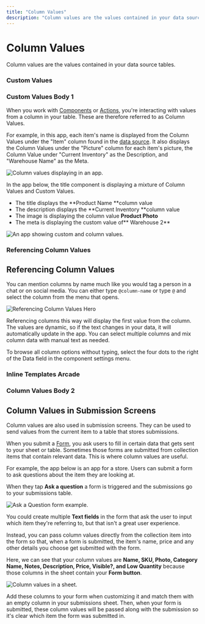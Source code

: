```yaml
---
title: "Column Values"
description: "Column values are the values contained in your data source tables."
---
```


# Column Values

Column values are the values contained in your data source tables.

### Custom Values

### Custom Values Body 1

When you work with [Components](/essentials/components) or [Actions](/automation/actions), you're interacting with values from a column in your table. These are therefore referred to as Column Values.

For example, in this app, each item's name is displayed from the Column Values under the "Item" column found in the [data source](/essentials/data-sources). It also displays the Column Values under the "Picture" column for each item's picture, the Column Value under "Current Inventory" as the Description, and "Warehouse Name" as the Meta.



![Column values displaying in an app. ](https://images.ctfassets.net/yreygbm72t08/6nGj78SKVmvR2EEjFEALEU/8e14fc3f8583addd4969c5cb1264f2aa/CleanShot_2024-01-03_at_2_.48.45_2x.png)



In the app below, the title component is displaying a mixture of Column Values and Custom Values.

- The title displays the **Product Name **column value
- The description displays the **Current Inventory **column value
- The image is displaying the column value **Product Photo**
- The meta is displaying the custom value of** Warehouse 2**



![An app showing custom and column values. ](https://images.ctfassets.net/yreygbm72t08/eApl9oXB5zHfiOxYn9U3o/44475747a575739f7936ddd0000927d6/CleanShot_2024-01-03_at_2_.57.46_2x.png)





### Referencing Column Values

## Referencing Column Values

You can mention columns by name much like you would tag a person in a chat or on social media. You can either type `@column-name` or type `@` and select the column from the menu that opens.



![Referencing Column Values Hero](https://images.ctfassets.net/yreygbm72t08/6NNit9E56ZYMqKed6KJifV/70418c9abdfdda6199dddae48cc53f54/CleanShot_2024-08-22_at_6_.57.30_2x.png)



Referencing columns this way will display the first value from the column. The values are dynamic, so if the text changes in your data, it will automatically update in the app. You can select multiple columns and mix column data with manual text as needed.

To browse all column options without typing, select the four dots to the right of the Data field in the component settings menu.

### Inline Templates Arcade

### Column Values Body 2

## Column Values in Submission Screens


Column values are also used in submission screens. They can be used to send values from the current item to a table that stores submissions.

When you submit a [Form](/use-cases/forms), you ask users to fill in certain data that gets sent to your sheet or table. Sometimes those forms are submitted from collection items that contain relevant data. This is where column values are useful.

For example, the app below is an app for a store. Users can submit a form to ask questions about the item they are looking at.

When they tap **Ask a question** a form is triggered and the submissions go to your submissions table.



![Ask a Question form example. ](https://images.ctfassets.net/yreygbm72t08/58585Mbl8RQdUXJ3xLHJm/8d27ace4fd4ec04b940cd24bd92136dc/CleanShot_2024-01-03_at_3_.25.11_2x.png)



You could create multiple **Text fields** in the form that ask the user to input which item they're referring to, but that isn't a great user experience.

Instead, you can pass column values directly from the collection item into the form so that, when a form is submitted, the item's name, price and any other details you choose get submitted with the form.

Here, we can see that your column values are **Name, SKU, Photo, Category Name, Notes, Description, Price, Visible?, and Low Quantity** because those columns in the sheet contain your **Form button**.



![Column values in a sheet. ](https://images.ctfassets.net/yreygbm72t08/3Eg83ARXhuwH4Gu2BoXt48/2dc9c4af05927b97a2386b2d64c7cf33/CleanShot_2024-01-12_at_3_.33.54_2x.png)



Add these columns to your form when customizing it and match them with an empty column in your submissions sheet. Then, when your form is submitted, these column values will be passed along with the submission so it's clear which item the form was submitted in.

